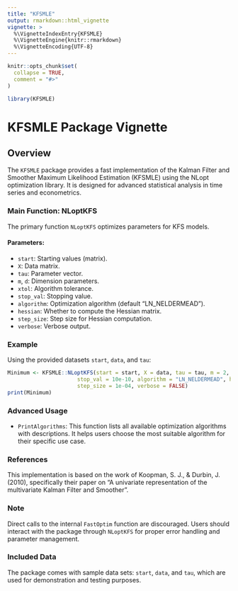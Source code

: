 ---
title: "KFSMLE"
output: rmarkdown::html_vignette
vignette: >
  %\VignetteIndexEntry{KFSMLE}
  %\VignetteEngine{knitr::rmarkdown}
  %\VignetteEncoding{UTF-8}
---

```{r, include = FALSE}
knitr::opts_chunk$set(
  collapse = TRUE,
  comment = "#>"
)
```

```{r setup}
library(KFSMLE)
```

# KFSMLE Package Vignette

## Overview

The `KFSMLE` package provides a fast implementation of the Kalman Filter and Smoother Maximum Likelihood Estimation (KFSMLE) using the NLopt optimization library. It is designed for advanced statistical analysis in time series and econometrics.

### Main Function: NLoptKFS

The primary function `NLoptKFS` optimizes parameters for KFS models. 

#### Parameters:
- `start`: Starting values (matrix).
- `X`: Data matrix.
- `tau`: Parameter vector.
- `m`, `d`: Dimension parameters.
- `xtol`: Algorithm tolerance.
- `stop_val`: Stopping value.
- `algorithm`: Optimization algorithm (default "LN_NELDERMEAD").
- `hessian`: Whether to compute the Hessian matrix.
- `step_size`: Step size for Hessian computation.
- `verbose`: Verbose output.

### Example

Using the provided datasets `start`, `data`, and `tau`:

```R
Minimum <- KFSMLE::NLoptKFS(start = start, X = data, tau = tau, m = 2, d = 2, xtol = 10e-4,
                      stop_val = 10e-10, algorithm = "LN_NELDERMEAD", hessian = TRUE,
                      step_size = 1e-04, verbose = FALSE)
print(Minimum)
```

### Advanced Usage

- `PrintAlgorithms`: This function lists all available optimization algorithms with descriptions. It helps users choose the most suitable algorithm for their specific use case.

### References

This implementation is based on the work of Koopman, S. J., & Durbin, J. (2010), specifically their paper on "A univariate representation of the multivariate Kalman Filter and Smoother". 

### Note

Direct calls to the internal `FastOptim` function are discouraged. Users should interact with the package through `NLoptKFS` for proper error handling and parameter management.

### Included Data

The package comes with sample data sets: `start`, `data`, and `tau`, which are used for demonstration and testing purposes.
